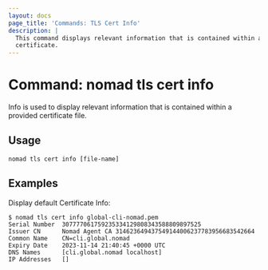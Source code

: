```yaml
---
layout: docs
page_title: 'Commands: TLS Cert Info'
description: |
  This command displays relevant information that is contained within a 
  certificate.
---
```


# Command: nomad tls cert info

Info is used to display relevant information that is contained within a provided certificate file.

## Usage

```plaintext
nomad tls cert info [file-name]
```

## Examples

Display default Certificate Info:

```shell-session
$ nomad tls cert info global-cli-nomad.pem
Serial Number  307777061759235334129808343588809897525
Issuer CN      Nomad Agent CA 314623649437549144006237783956683542664
Common Name    CN=cli.global.nomad
Expiry Date    2023-11-14 21:40:45 +0000 UTC
DNS Names      [cli.global.nomad localhost]
IP Addresses   []
```